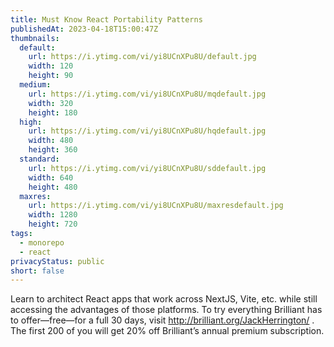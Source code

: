 ```yaml
---
title: Must Know React Portability Patterns
publishedAt: 2023-04-18T15:00:47Z
thumbnails:
  default:
    url: https://i.ytimg.com/vi/yi8UCnXPu8U/default.jpg
    width: 120
    height: 90
  medium:
    url: https://i.ytimg.com/vi/yi8UCnXPu8U/mqdefault.jpg
    width: 320
    height: 180
  high:
    url: https://i.ytimg.com/vi/yi8UCnXPu8U/hqdefault.jpg
    width: 480
    height: 360
  standard:
    url: https://i.ytimg.com/vi/yi8UCnXPu8U/sddefault.jpg
    width: 640
    height: 480
  maxres:
    url: https://i.ytimg.com/vi/yi8UCnXPu8U/maxresdefault.jpg
    width: 1280
    height: 720
tags:
  - monorepo
  - react
privacyStatus: public
short: false
---
```


Learn to architect React apps that work across NextJS, Vite, etc. while still accessing the advantages of those platforms. To try everything Brilliant has to offer—free—for a full 30 days, visit http://brilliant.org/JackHerrington/ . The first 200 of you will get 20% off Brilliant’s annual premium subscription.

